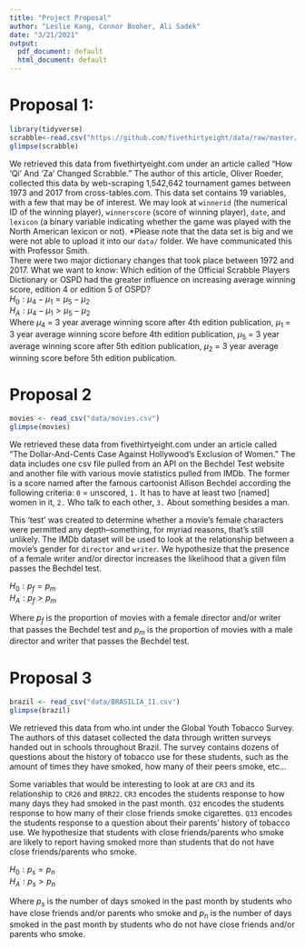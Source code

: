 ```yaml
---
title: "Project Proposal"
author: "Leslie Kang, Connor Booher, Ali Sadek"
date: "3/21/2021"
output:
  pdf_document: default
  html_document: default
---
```


# Proposal 1:
```r
library(tidyverse)
scrabble<-read.csv("https://github.com/fivethirtyeight/data/raw/master/scrabble-games/scrabble_games.csv")
glimpse(scrabble)
```

We retrieved this data from fivethirtyeight.com under an article called "How
‘Qi’ And ‘Za’ Changed Scrabble." The author of this article, Oliver Roeder,
collected this data by web-scraping 1,542,642 tournament games between
1973 and 2017 from cross-tables.com. This data set contains 19 variables, with a
few that may be of interest.
We may look at `winnerid` (the numerical ID of the winning player),
`winnerscore` (score of winning player), `date`, and `lexicon` (a binary
variable indicating whether the game was played with the North American lexicon
or not).
*Please note that the data set is big and we were not able to upload it into our
`data/` folder. We have communicated this with Professor Smith.
\
There were two major dictionary changes that took place between 1972 and 2017.
What we want to know: Which edition of the Official Scrabble Players Dictionary
or OSPD had the greater influence on increasing average winning score, edition
4 or edition 5 of OSPD?
\
$H_0: \mu_4 - \mu_1 = \mu_5 - \mu_2$
\
$H_A: \mu_4 - \mu_1 > \mu_5 - \mu_2$
\
Where $\mu_4$ = 3 year average winning score after 4th edition publication,
$\mu_1$ = 3 year average winning score before 4th edition publication, $\mu_5$ =
3 year average winning score after 5th edition publication, $\mu_2$ = 3 year
average winning score before 5th edition publication.

# Proposal 2
```r
movies <- read_csv("data/movies.csv")
glimpse(movies)
```

We retrieved these data from fivethirtyeight.com under an article called
"The Dollar-And-Cents Case Against Hollywood’s Exclusion of Women." The data
includes one csv file pulled from an API on the Bechdel Test website and another
file with various movie statistics pulled from IMDb. The former is a score named 
after the famous cartoonist Allison Bechdel according the following criteria:
`0` = unscored, `1.` It has to have at least two [named] women in it, 
`2.` Who talk to each other, `3.` About something besides a man. 

This 'test' was created to determine whether a movie's female characters were
permitted any depth--something, for myriad reasons, that's still unlikely. 
The IMDb dataset will be used to look at the relationship between a movie's 
gender for `director` and `writer`. We hypothesize that the presence of a 
female writer and/or director increases the likelihood that a given film passes 
the Bechdel test.

$H_0: p_f = p_m$
\
$H_A: p_f > p_m$

Where $p_f$ is the proportion of movies with a female director and/or writer
that passes the Bechdel test and $p_m$ is the proportion of movies with a male 
director and writer that passes the Bechdel test. 

# Proposal 3
```r
brazil <- read_csv("data/BRASILIA_11.csv")
glimpse(brazil)
```
We retrieved this data from who.int under the Global Youth Tobacco Survey. The
authors of this dataset collected the data through written surveys handed out in
schools throughout Brazil. The survey contains dozens of questions about the
history of tobacco use for these students, such as the amount of times they have
smoked, how many of their peers smoke, etc...

Some variables that would be interesting to look at are `CR3` and its
relationship to `CR26` and `BRR22`. `CR3` encodes the students response to how
many days they had smoked in the past month. `Q32` encodes the students response
to how many of their close friends smoke cigarettes. `Q33` encodes the students
response to a question about their parents' history of tobacco use. We
hypothesize that students with close friends/parents who smoke are likely to
report having smoked more than students that do not have close friends/parents 
who smoke.

$H_0: p_s = p_n$
\
$H_A: p_s > p_n$

Where $p_s$ is the number of days smoked in the past month by students who have
close friends and/or parents who smoke and $p_n$ is the number of days smoked in
the past month by students who do not have close friends and/or parents who 
smoke. 


